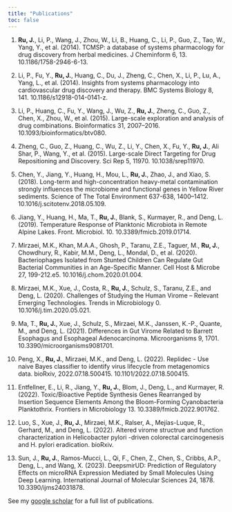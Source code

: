 ```yaml
---
title: "Publications"
toc: false
---
```


1. **Ru, J.**, Li, P., Wang, J., Zhou, W., Li, B., Huang, C., Li, P., Guo, Z., Tao, W., Yang, Y., et al. (2014). TCMSP: a database of systems pharmacology for drug discovery from herbal medicines. J Cheminform 6, 13. 10.1186/1758-2946-6-13.

2. Li, P., Fu, Y., **Ru, J.**, Huang, C., Du, J., Zheng, C., Chen, X., Li, P., Lu, A., Yang, L., et al. (2014). Insights from systems pharmacology into cardiovascular drug discovery and therapy. BMC Systems Biology 8, 141. 10.1186/s12918-014-0141-z.

3. Li, P., Huang, C., Fu, Y., Wang, J., Wu, Z., **Ru, J.**, Zheng, C., Guo, Z., Chen, X., Zhou, W., et al. (2015). Large-scale exploration and analysis of drug combinations. Bioinformatics 31, 2007–2016. 10.1093/bioinformatics/btv080.

4. Zheng, C., Guo, Z., Huang, C., Wu, Z., Li, Y., Chen, X., Fu, Y., **Ru, J.**, Ali Shar, P., Wang, Y., et al. (2015). Large-scale Direct Targeting for Drug Repositioning and Discovery. Sci Rep 5, 11970. 10.1038/srep11970.

5. Chen, Y., Jiang, Y., Huang, H., Mou, L., **Ru, J.**, Zhao, J., and Xiao, S. (2018). Long-term and high-concentration heavy-metal contamination strongly influences the microbiome and functional genes in Yellow River sediments. Science of The Total Environment 637-638, 1400–1412. 10.1016/j.scitotenv.2018.05.109.

6. Jiang, Y., Huang, H., Ma, T., **Ru, J.**, Blank, S., Kurmayer, R., and Deng, L. (2019). Temperature Response of Planktonic Microbiota in Remote Alpine Lakes. Front. Microbiol. 10. 10.3389/fmicb.2019.01714.

7. Mirzaei, M.K., Khan, M.A.A., Ghosh, P., Taranu, Z.E., Taguer, M., **Ru, J.**, Chowdhury, R., Kabir, M.M., Deng, L., Mondal, D., et al. (2020). Bacteriophages Isolated from Stunted Children Can Regulate Gut Bacterial Communities in an Age-Specific Manner. Cell Host & Microbe 27, 199-212.e5. 10.1016/j.chom.2020.01.004.

8. Mirzaei, M.K., Xue, J., Costa, R., **Ru, J.**, Schulz, S., Taranu, Z.E., and Deng, L. (2020). Challenges of Studying the Human Virome – Relevant Emerging Technologies. Trends in Microbiology 0. 10.1016/j.tim.2020.05.021.

9. Ma, T., **Ru, J.**, Xue, J., Schulz, S., Mirzaei, M.K., Janssen, K.-P., Quante, M., and Deng, L. (2021). Differences in Gut Virome Related to Barrett Esophagus and Esophageal Adenocarcinoma. Microorganisms 9, 1701. 10.3390/microorganisms9081701.

10. Peng, X., **Ru, J.**, Mirzaei, M.K., and Deng, L. (2022). Replidec - Use naive Bayes classifier to identify virus lifecycle from metagenomics data. bioRxiv, 2022.07.18.500415. 10.1101/2022.07.18.500415.

11. Entfellner, E., Li, R., Jiang, Y., **Ru, J.**, Blom, J., Deng, L., and Kurmayer, R. (2022). Toxic/Bioactive Peptide Synthesis Genes Rearranged by Insertion Sequence Elements Among the Bloom-Forming Cyanobacteria Planktothrix. Frontiers in Microbiology 13. 10.3389/fmicb.2022.901762.

12. Luo, S., Xue, J., **Ru, J.**, Mirzaei, M.K., Ralser, A., Mejías-Luque, R., Gerhard, M., and Deng, L. (2022). Altered virome structrue and function characterization in Helicobacter pylori -driven colorectal carcinogenesis and H. pylori eradication. bioRxiv.

13. Sun, J., **Ru, J.**, Ramos-Mucci, L., Qi, F., Chen, Z., Chen, S., Cribbs, A.P., Deng, L., and Wang, X. (2023). DeepsmirUD: Prediction of Regulatory Effects on microRNA Expression Mediated by Small Molecules Using Deep Learning. International Journal of Molecular Sciences 24, 1878. 10.3390/ijms24031878.

::: {.callout-tip}
See my [google scholar](https://scholar.google.com/citations?user=xB64MDUAAAAJ) for a full list of publications.
:::


